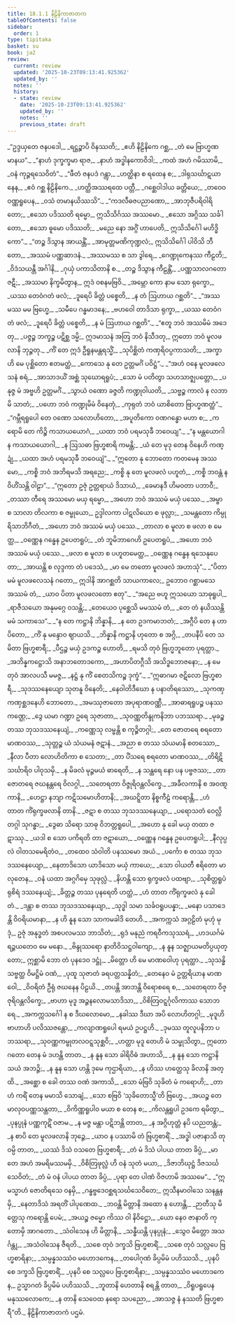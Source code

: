 ```yaml
---
title: 18.1.1 နိဠိနိကာဇာတက
tableOfContents: false
sidebar:
  order: 1
type: tipitaka
basket: su
book: ja2
review:
  current: review
  updated: '2025-10-23T09:13:41.925362'
  updated_by: ''
  notes: ''
  history:
  - state: review
    date: '2025-10-23T09:13:41.925362'
    updated_by: ''
    notes: ''
    previous_state: draft
---
```



<ReviewStatus review={frontmatter.review} showDetails={true} />

<HypothesisAnnotation frontmatter={frontmatter} />

<DynamicBreadcrumb />

<Division number="1" book="ja2" e="ch" v="23" p="31">

<Paragraph number="255" type="verses" book="ja2">
_“ဥဒ္ဒယှတေ ဇနပဒေါ,_  
_ရဋ္ဌဉ္စာပိ ဝိနဿတိ;_  
_ဧဟိ နိဠိနိကေ ဂစ္ဆ,_  
_တံ မေ ဗြာဟ္မဏမာနယ”._  

</Paragraph>

</Division>
<Division number="2" book="ja2" e="ch" v="23" p="31">

<Paragraph number="256" type="verses" book="ja2">
_“နာဟံ ဒုက္ခက္ခမာ ရာဇ,_  
_နာဟံ အဒ္ဓါနကောဝိဒါ;_  
_ကထံ အဟံ ဂမိဿာမိ,_  
_ဝနံ ကုဉ္ဇရသေဝိတံ”._  

</Paragraph>

</Division>
<Division number="3" book="ja2" e="ch" v="23" p="31">

<Paragraph number="257" type="verses" book="ja2">
_“ဖီတံ ဇနပဒံ ဂန္တွာ,_  
_ဟတ္ထိနာ စ ရထေန စ;_  
_ဒါရုသင်္ဃာဋယာနေန,_  
_ဧဝံ ဂစ္ဆ နိဠိနိကေ._  

</Paragraph>

</Division>
<Division number="4" book="ja2" e="ch" v="23" p="31">

<Paragraph number="258" type="verses" book="ja2">
_ဟတ္ထိအဿရထေ ပတ္တီ,_  
_ဂစ္ဆေဝါဒါယ ခတ္တိယေ;_  
_တဝေဝ ဝဏ္ဏရူပေန,_  
_ဝသံ တမာနယိဿသိ”._  

</Paragraph>

</Division>
<Division number="5" book="ja2" e="ch" v="23" p="31">

<Paragraph number="259" type="verses" book="ja2">
_“ကဒလီဓဇပညာဏော,_  
_အာဘုဇီပရိဝါရိတော;_  
_ဧသော ပဒိဿတိ ရမ္မော,_  
ဣသိသိင်္ဂဿ အဿမော._  

</Paragraph>

</Division>
<Division number="6" book="ja2" e="ch" v="23" p="31">

<Paragraph number="260" type="verses" book="ja2">
_ဧသော အဂ္ဂိဿ သင်္ခါတော,_  
_ဧသော ဓူမော ပဒိဿတိ;_  
_မညေ နော အဂ္ဂိံ ဟာပေတိ,_  
ဣသိသိင်္ဂေါ မဟိဒ္ဓိကော”._  

</Paragraph>

</Division>
<Division number="7" book="ja2" e="ch" v="23" p="31">

<Paragraph number="261" type="verses" book="ja2">
_“တဉ္စ ဒိသွာန အာယန္တိံ,_  
_အာမုတ္တမဏိကုဏ္ဍလံ;_  
ဣသိသိင်္ဂေါ ပါဝိသိ ဘီတော,_  
_အဿမံ ပဏ္ဏဆာဒနံ._  

</Paragraph>

</Division>
<Division number="8" book="ja2" e="ch" v="23" p="31">

<Paragraph number="262" type="verses" book="ja2">
_အဿမဿ စ သာ ဒွါရေ,_  
_ဂေဏ္ဍုကေနဿ ကီဠတိ;_  
_ဝိဒံသယန္တီ အင်္ဂါနိ,_  
_ဂုယှံ ပကာသိတာနိ စ._  

</Paragraph>

</Division>
<Division number="9" book="ja2" e="ch" v="23" p="31">

<Paragraph number="263" type="verses" book="ja2">
_တဉ္စ ဒိသွာန ကီဠန္တိံ,_  
_ပဏ္ဏသာလဂတော ဇဋီ;_  
_အဿမာ နိက္ခမိတွာန,_  
ဣဒံ ဝစနမဗြဝိ._  

</Paragraph>

</Division>
<Division number="10" book="ja2" e="ch" v="23" p="31">

<Paragraph number="264" type="verses" book="ja2">
_အမ္ဘော ကော နာမ သော ရုက္ခော,_  
_ယဿ တေဝံဂတံ ဖလံ;_  
_ဒူရေပိ ခိတ္တံ ပစ္စေတိ,_  
_န တံ ဩဟာယ ဂစ္ဆတိ”._  

</Paragraph>

</Division>
<Division number="11" book="ja2" e="ch" v="23" p="32">

<Paragraph number="265" type="verses" book="ja2">
_“အဿမဿ မမ ဗြဟ္မေ,_  
_သမီပေ ဂန္ဓမာဒနေ;_  
_ဗဟဝေါ တာဒိသာ ရုက္ခာ,_  
_ယဿ တေဝံဂတံ ဖလံ;_  
_ဒူရေပိ ခိတ္တံ ပစ္စေတိ,_  
_န မံ ဩဟာယ ဂစ္ဆတိ”._  

</Paragraph>

</Division>
<Division number="12" book="ja2" e="ch" v="23" p="32">

<Paragraph number="266" book="ja2">
_“ဧတူ ဘဝံ အဿမိမံ အဒေတု,_  
_ပဇ္ဇဉ္စ ဘက္ခဉ္စ ပဋိစ္ဆ ဒမ္မိ;_  
ဣဒမာသနံ အတြ ဘဝံ နိသီဒတု,_  
ဣတော ဘဝံ မူလဖလာနိ ဘုဉ္ဇတု._  

</Paragraph>

</Division>
<Division number="13" book="ja2" e="ch" v="23" p="32">

<Paragraph number="267" type="verses" book="ja2">
_ကိံ တေ ဣဒံ ဦရူနမန္တရသ္မိံ,_  
_သုပိစ္ဆိတံ ကဏှရိဝပ္ပကာသတိ;_  
_အက္ခာဟိ မေ ပုစ္ဆိတော ဧတမတ္ထံ,_  
_ကောသေ နု တေ ဥတ္တမင်္ဂံ ပဝိဋ္ဌံ”._  

</Paragraph>

</Division>
<Division number="14" book="ja2" e="ch" v="23" p="32">

<Paragraph number="268" type="verses" book="ja2">
_“အဟံ ဝနေ မူလဖလေသနံ စရံ,_  
_အာသာဒယိံ အစ္ဆံ သုဃောရရူပံ;_  
_သော မံ ပတိတွာ သဟသာဇ္ဈပတ္တော,_  
_ပနုဇ္ဇ မံ အဗ္ဗဟိ ဥတ္တမင်္ဂံ._  

</Paragraph>

</Division>
<Division number="15" book="ja2" e="ch" v="23" p="32">

<Paragraph number="269" type="verses" book="ja2">
_သွာယံ ဝဏော ခဇ္ဇတိ ကဏ္ဍုဝါယတိ,_  
_သဗ္ဗဉ္စ ကာလံ န လဘာမိ သာတံ;_  
_ပဟော ဘဝံ ကဏ္ဍုမိမံ ဝိနေတုံ,_  
_ကုရုတံ ဘဝံ ယာစိတော ဗြာဟ္မဏတ္ထံ”._  

</Paragraph>

</Division>
<Division number="16" book="ja2" e="ch" v="23" p="32">

<Paragraph number="270" type="verses" book="ja2">
_“ဂမ္ဘီရရူပေါ တေ ဝဏော သလောဟိတော,_  
_အပူတိကော ဝဏဂန္ဓော မဟာ စ;_  
_ကရောမိ တေ ကိဉ္စိ ကသာယယောဂံ,_  
_ယထာ ဘဝံ ပရမသုခီ ဘဝေယျ”._  

</Paragraph>

</Division>
<Division number="17" book="ja2" e="ch" v="23" p="33">

<Paragraph number="271" type="verses" book="ja2">
_“န မန္တယောဂါ န ကသာယယောဂါ,_  
_န ဩသဓာ ဗြဟ္မစာရိ ကမန္တိ;_  
_ယံ တေ မုဒု တေန ဝိနေဟိ ကဏ္ဍုံ,_  
_ယထာ အဟံ ပရမသုခီ ဘဝေယျံ”._  

</Paragraph>

</Division>
<Division number="18" book="ja2" e="ch" v="23" p="33">

<Paragraph number="272" type="verses" book="ja2">
_“ဣတော နု ဘောတော ကတမေန အဿမော,_  
_ကစ္စိ ဘဝံ အဘိရမသိ အရညေ;_  
_ကစ္စိ နု တေ မူလဖလံ ပဟူတံ,_  
_ကစ္စိ ဘဝန္တံ န ဝိဟိံသန္တိ ဝါဠာ”._  

</Paragraph>

</Division>
<Division number="19" book="ja2" e="ch" v="23" p="33">

<Paragraph number="273" type="verses" book="ja2">
_“ဣတော ဥဇုံ ဥတ္တရာယံ ဒိသာယံ,_  
_ခေမာနဒီ ဟိမဝတာ ပဘာဝီ;_  
_တဿာ တီရေ အဿမော မယှ ရမ္မော,_  
_အဟော ဘဝံ အဿမံ မယှံ ပဿေ._  

</Paragraph>

</Division>
<Division number="20" book="ja2" e="ch" v="23" p="33">

<Paragraph number="274" type="verses" book="ja2">
_အမ္ဗာ စ သာလာ တိလကာ စ ဇမ္ဗုယော,_  
ဥဒ္ဒါလကာ ပါဋလိယော စ ဖုလ္လာ;_  
_သမန္တတော ကိမ္ပုရိသာဘိဂီတံ,_  
_အဟော ဘဝံ အဿမံ မယှံ ပဿေ._  

</Paragraph>

</Division>
<Division number="21" book="ja2" e="ch" v="23" p="33">

<Paragraph number="275" type="verses" book="ja2">
_တာလာ စ မူလာ စ ဖလာ စ မေတ္ထ,_  
_ဝဏ္ဏေန ဂန္ဓေန ဥပေတရူပံ;_  
_တံ ဘူမိဘာဂေဟိ ဥပေတရူပံ,_  
_အဟော ဘဝံ အဿမံ မယှံ ပဿေ._  

</Paragraph>

</Division>
<Division number="22" book="ja2" e="ch" v="23" p="55">

<Paragraph number="276" type="verses" book="ja2">
_ဖလာ စ မူလာ စ ပဟူတမေတ္ထ,_  
_ဝဏ္ဏေန ဂန္ဓေန ရသေနုပေတာ;_  
_အာယန္တိ စ လုဒ္ဒကာ တံ ပဒေသံ,_  
_မာ မေ တတော မူလဖလံ အဟာသုံ”._  

</Paragraph>

</Division>
<Division number="23" book="ja2" e="ch" v="23" p="33">

<Paragraph number="277" book="ja2">
_“ပိတာ မမံ မူလဖလေသနံ ဂတော,_  
ဣဒါနိ အာဂစ္ဆတိ သာယကာလေ;_  
ဥဘောဝ ဂစ္ဆာမသေ အဿမံ တံ,_  
_ယာဝ ပိတာ မူလဖလတော ဧတု”._  

</Paragraph>

</Division>
<Division number="24" book="ja2" e="ch" v="23" p="34">

<Paragraph number="278" type="verses" book="ja2">
_“အညေ ဗဟူ ဣသယော သာဓုရူပါ,_  
_ရာဇီသယော အနုမဂ္ဂေ ဝသန္တိ;_  
_တေယေဝ ပုစ္ဆေသိ မမဿမံ တံ,_  
_တေ တံ နယိဿန္တိ မမံ သကာသေ”._  

</Paragraph>

</Division>
<Division number="25" book="ja2" e="ch" v="23" p="34">

<Paragraph number="279" type="verses" book="ja2">
_“န တေ ကဋ္ဌာနိ ဘိန္နာနိ,_  
_န တေ ဥဒကမာဘတံ;_  
_အဂ္ဂီပိ တေ န ဟာပိတော,_  
_ကိံ နု မန္ဒောဝ ဈာယသိ._  

</Paragraph>

</Division>
<Division number="26" book="ja2" e="ch" v="23" p="34">

<Paragraph number="280" type="verses" book="ja2">
_ဘိန္နာနိ ကဋ္ဌာနိ ဟုတော စ အဂ္ဂိ,_  
_တပနီပိ တေ သမိတာ ဗြဟ္မစာရီ;_  
_ပီဌဉ္စ မယှံ ဥဒကဉ္စ ဟောတိ,_  
_ရမသိ တုဝံ ဗြဟ္မဘူတော ပုရတ္ထာ._  

</Paragraph>

</Division>
<Division number="27" book="ja2" e="ch" v="23" p="34">

<Paragraph number="281" type="verses" book="ja2">
_အဘိန္နကဋ္ဌောသိ အနာဘတောဒကော,_  
_အဟာပိတဂ္ဂီသိ အသိဒ္ဓဘောဇနော;_  
_န မေ တုဝံ အာလပသီ မမဇ္ဇ,_  
_နဋ္ဌံ နု ကိံ စေတသိကဉ္စ ဒုက္ခံ”._  

</Paragraph>

</Division>
<Division number="28" book="ja2" e="ch" v="23" p="34">

<Paragraph number="282" type="verses" book="ja2">
_“ဣဓာဂမာ ဇဋိလော ဗြဟ္မစာရီ,_  
_သုဒဿနေယျော သုတနူ ဝိနေတိ;_  
_နေဝါတိဒီဃော န ပနာတိရဿော,_  
_သုကဏှကဏှစ္ဆဒနေဟိ ဘောတော._  

</Paragraph>

</Division>
<Division number="29" book="ja2" e="ch" v="23" p="34">

<Paragraph number="283" type="verses" book="ja2">
_အမဿုဇာတော အပုရာဏဝဏ္ဏီ,_  
_အာဓာရရူပဉ္စ ပနဿ ကဏ္ဌေ;_  
_ဒွေ ယမာ ဂဏ္ဍာ ဥရေ သုဇာတာ,_  
_သုဝဏ္ဏတိန္ဒုကနိဘာ ပဘဿရာ._  

</Paragraph>

</Division>
<Division number="30" book="ja2" e="ch" v="23" p="34">

<Paragraph number="284" type="verses" book="ja2">
_မုခဉ္စ တဿ ဘုသဒဿနေယျံ,_  
_ကဏ္ဏေသု လမ္ဗန္တိ စ ကုဉ္စိတဂ္ဂါ;_  
_တေ ဇောတရေ စရတော မာဏဝဿ,_  
_သုတ္တဉ္စ ယံ သံယမနံ ဇဋာနံ._  

</Paragraph>

</Division>
<Division number="31" book="ja2" e="ch" v="23" p="35">

<Paragraph number="285" type="verses" book="ja2">
_အညာ စ တဿ သံယမာနိ စတဿော,_  
_နီလာ ပီတာ လောဟိတိကာ စ သေတာ;_  
_တာ ပိံသရေ စရတော မာဏဝဿ,_  
_တိရိဋိသင်္ဃာရိဝ ပါဝုသမှိ._  

</Paragraph>

</Division>
<Division number="32" book="ja2" e="ch" v="23" p="35">

<Paragraph number="286" type="verses" book="ja2">
_န မိခလံ မုဉ္ဇမယံ ဓာရေတိ,_  
_န သန္ထရေ နော ပန ပဗ္ဗဇဿ;_  
_တာ ဇောတရေ ဇဃနန္တရေ ဝိလဂ္ဂါ,_  
_သတေရတာ ဝိဇ္ဇုရိဝန္တလိက္ခေ._  

</Paragraph>

</Division>
<Division number="33" book="ja2" e="ch" v="23" p="35">

<Paragraph number="287" type="verses" book="ja2">
_အခီလကာနိ စ အဝဏ္ဋကာနိ,_  
_ဟေဋ္ဌာ နဘျာ ကဋိသမောဟိတာနိ;_  
_အဃဋ္ဋိတာ နိစ္စကီဠံ ကရောန္တိ,_  
_ဟံ တာတ ကိံရုက္ခဖလာနိ တာနိ._  

</Paragraph>

</Division>
<Division number="34" book="ja2" e="ch" v="23" p="35">

<Paragraph number="288" type="verses" book="ja2">
_ဇဋာ စ တဿ ဘုသဒဿနေယျာ,_  
_ပရောသတံ ဝေလ္လိတဂ္ဂါ သုဂန္ဓာ;_  
_ဒွေဓာ သိရော သာဓု ဝိဘတ္တရူပေါ,_  
_အဟော နု ခေါ မယှ တထာ ဇဋာဿု._  

</Paragraph>

</Division>
<Division number="35" book="ja2" e="ch" v="23" p="35">

<Paragraph number="289" type="verses" book="ja2">
_ယဒါ စ သော ပကိရတိ တာ ဇဋာယော,_  
_ဝဏ္ဏေန ဂန္ဓေန ဥပေတရူပါ;_  
_နီလုပ္ပလံ ဝါတသမေရိတံဝ,_  
_တထေဝ သံဝါတိ ပနဿမော အယံ._  

</Paragraph>

</Division>
<Division number="36" book="ja2" e="ch" v="23" p="35">

<Paragraph number="290" type="verses" book="ja2">
_ပင်္ကော စ တဿ ဘုသဒဿနေယျော,_  
_နေတာဒိသော ယာဒိသော မယှံ ကာယေ;_  
_သော ဝါယတီ ဧရိတော မာလုတေန,_  
_ဝနံ ယထာ အဂ္ဂဂိမှေ သုဖုလ္လံ._  

</Paragraph>

</Division>
<Division number="37" book="ja2" e="ch" v="23" p="36">

<Paragraph number="291" type="verses" book="ja2">
_နိဟန္တိ သော ရုက္ခဖလံ ပထဗျာ,_  
_သုစိတ္တရူပံ ရုစိရံ ဒဿနေယျံ;_  
_ခိတ္တဉ္စ တဿ ပုနရေတိ ဟတ္ထံ,_  
_ဟံ တာတ ကိံရုက္ခဖလံ နု ခေါ တံ._  

</Paragraph>

</Division>
<Division number="38" book="ja2" e="ch" v="23" p="36">

<Paragraph number="292" type="verses" book="ja2">
_ဒန္တာ စ တဿ ဘုသဒဿနေယျာ,_  
_သုဒ္ဓါ သမာ သင်္ခဝရူပပန္နာ;_  
_မနော ပသာဒေန္တိ ဝိဝရိယမာနာ,_  
_န ဟိ နူန သော သာကမခါဒိ တေဟိ._  

</Paragraph>

</Division>
<Division number="39" book="ja2" e="ch" v="23" p="36">

<Paragraph number="293" type="verses" book="ja2">
_အကက္ကသံ အဂ္ဂဠိတံ မုဟုံ မုဒုံ,_  
ဥဇုံ အနုဒ္ဓတံ အစပလမဿ ဘာသိတံ;_  
_ရုဒံ မနုညံ ကရဝီကသုဿရံ,_  
_ဟဒယင်္ဂမံ ရဉ္ဇယတေဝ မေ မနော._  

</Paragraph>

</Division>
<Division number="40" book="ja2" e="ch" v="23" p="36">

<Paragraph number="294" type="verses" book="ja2">
_ဗိန္ဒုဿရော နာတိဝိသဋ္ဌဝါကျော,_  
_န နူန သဇ္ဈာယမတိပ္ပယုတ္တော;_  
ဣစ္ဆာမိ ဘော တံ ပုနဒေဝ ဒဋ္ဌုံ,_  
_မိတ္တော ဟိ မေ မာဏဝေါဟု ပုရတ္ထာ._  

</Paragraph>

</Division>
<Division number="41" book="ja2" e="ch" v="23" p="36">

<Paragraph number="295" type="verses" book="ja2">
_သုသန္ဓိ သဗ္ဗတ္ထ ဝိမဋ္ဌိမံ ဝဏံ,_  
_ပုထူ သုဇာတံ ခရပတ္တသန္နိတံ;_  
_တေနေဝ မံ ဥတ္တရိယာန မာဏဝေါ,_  
_ဝိဝရိတံ ဦရုံ ဇဃနေန ပိဠယိ._  

</Paragraph>

</Division>
<Division number="42" book="ja2" e="ch" v="23" p="36">

<Paragraph number="296" type="verses" book="ja2">
_တပန္တိ အာဘန္တိ ဝိရောစရေ စ,_  
_သတေရတာ ဝိဇ္ဇုရိဝန္တလိက္ခေ;_  
_ဗာဟာ မုဒူ အဉ္ဇနလောမသာဒိသာ,_  
_ဝိစိတြဝဋ္ဋင်္ဂုလိကာဿ သောဘရေ._  

</Paragraph>

</Division>
<Division number="43" book="ja2" e="ch" v="23" p="37">

<Paragraph number="297" type="verses" book="ja2">
_အကက္ကသင်္ဂေါ န စ ဒီဃလောမော,_  
_နခါဿ ဒီဃာ အပိ လောဟိတဂ္ဂါ;_  
_မုဒူဟိ ဗာဟာဟိ ပလိဿဇန္တော,_  
_ကလျာဏရူပေါ ရမယံ ဥပဋ္ဌဟိ._  

</Paragraph>

</Division>
<Division number="44" book="ja2" e="ch" v="23" p="37">

<Paragraph number="298" type="verses" book="ja2">
_ဒုမဿ တူလူပနိဘာ ပဘဿရာ,_  
_သုဝဏ္ဏကမ္ဗုတလဝဋ္ဋသုစ္ဆဝိ;_  
_ဟတ္ထာ မုဒူ တေဟိ မံ သမ္ဖုသိတွာ,_  
ဣတော ဂတော တေန မံ ဒဟန္တိ တာတ._  

</Paragraph>

</Division>
<Division number="45" book="ja2" e="ch" v="23" p="37">

<Paragraph number="299" type="verses" book="ja2">
_န နူန သော ခါရိဝိဓံ အဟာသိ,_  
_န နူန သော ကဋ္ဌာနိ သယံ အဘဉ္ဇိ;_  
_န နူန သော ဟန္တိ ဒုမေ ကုဌာရိယာ,_  
_န ဟိဿ ဟတ္ထေသု ခိလာနိ အတ္ထိ._  

</Paragraph>

</Division>
<Division number="46" book="ja2" e="ch" v="23" p="37">

<Paragraph number="300" type="verses" book="ja2">
_အစ္ဆော စ ခေါ တဿ ဝဏံ အကာသိ,_  
_သော မံဗြဝိ သုခိတံ မံ ကရောဟိ;_  
_တာဟံ ကရိံ တေန မမာသိ သောချံ,_  
_သော စဗြဝိ ‘သုခိတောသ္မီ’တိ ဗြဟ္မေ._  

</Paragraph>

</Division>
<Division number="47" book="ja2" e="ch" v="23" p="37">

<Paragraph number="301" type="verses" book="ja2">
_အယဉ္စ တေ မာလုဝပဏ္ဏသန္ထတာ,_  
_ဝိကိဏ္ဏရူပါဝ မယာ စ တေန စ;_  
_ကိလန္တရူပါ ဥဒကေ ရမိတွာ,_  
_ပုနပ္ပုနံ ပဏ္ဏကုဋိံ ဝဇာမ._  

</Paragraph>

</Division>
<Division number="48" book="ja2" e="ch" v="23" p="37">

<Paragraph number="302" type="verses" book="ja2">
_န မဇ္ဇ မန္တာ ပဋိဘန္တိ တာတ,_  
_န အဂ္ဂိဟုတ္တံ နပိ ယညတန္တံ;_  
_န စာပိ တေ မူလဖလာနိ ဘုဉ္ဇေ,_  
_ယာဝ န ပဿာမိ တံ ဗြဟ္မစာရိံ._  

</Paragraph>

</Division>
<Division number="49" book="ja2" e="ch" v="23" p="38">

<Paragraph number="303" type="verses" book="ja2">
_အဒ္ဓါ ပဇာနာသိ တုဝမ္ပိ တာတ,_  
_ယဿံ ဒိသံ ဝသတေ ဗြဟ္မစာရီ;_  
_တံ မံ ဒိသံ ပါပယ တာတ ခိပ္ပံ,_  
_မာ တေ အဟံ အမရိမဿမမှိ._  

</Paragraph>

</Division>
<Division number="50" book="ja2" e="ch" v="23" p="38">

<Paragraph number="304" type="verses" book="ja2">
_ဝိစိတြဖုလ္လံ ဟိ ဝနံ သုတံ မယာ,_  
_ဒိဇာဘိဃုဋ္ဌံ ဒိဇသင်္ဃသေဝိတံ;_  
_တံ မံ ဝနံ ပါပယ တာတ ခိပ္ပံ,_  
_ပုရာ တေ ပါဏံ ဝိဇဟာမိ အဿမေ”._  

</Paragraph>

</Division>
<Division number="51" book="ja2" e="ch" v="23" p="38">

<Paragraph number="305" type="verses" book="ja2">
_“ဣမသ္မာဟံ ဇောတိရသေ ဝနမှိ,_  
_ဂန္ဓဗ္ဗဒေဝစ္ဆရသင်္ဃသေဝိတေ;_  
ဣသီနမာဝါသေ သနန္တနမှိ,_  
_နေတာဒိသံ အရတိံ ပါပုဏေထ._  

</Paragraph>

</Division>
<Division number="52" book="ja2" e="ch" v="23" p="38">

<Paragraph number="306" type="verses" book="ja2">
_ဘဝန္တိ မိတ္တာနိ အထော န ဟောန္တိ,_  
_ဉာတီသု မိတ္တေသု ကရောန္တိ ပေမံ;_  
_အယဉ္စ ဇမ္မော ကိဿ ဝါ နိဝိဋ္ဌော,_  
_ယော နေဝ ဇာနာတိ ကုတောမှိ အာဂတော._  

</Paragraph>

</Division>
<Division number="53" book="ja2" e="ch" v="23" p="38">

<Paragraph number="307" type="verses" book="ja2">
_သံဝါသေန ဟိ မိတ္တာနိ,_  
_သန္ဓီယန္တိ ပုနပ္ပုနံ;_  
_သွေဝ မိတ္တော အသင်္ဂန္တု,_  
_အသံဝါသေန ဇီရတိ._  

</Paragraph>

</Division>
<Division number="54" book="ja2" e="ch" v="23" p="38">

<Paragraph number="308" type="verses" book="ja2">
_သစေ တုဝံ ဒက္ခသိ ဗြဟ္မစာရိံ,_  
_သစေ တုဝံ သလ္လပေ ဗြဟ္မစာရိနာ;_  
_သမ္ပန္နသဿံဝ မဟောဒကေန,_  
_တပေါဂုဏံ ခိပ္ပမိမံ ပဟိဿသိ._  

</Paragraph>

</Division>
<Division number="55" book="ja2" e="ch" v="23" p="38">

<Paragraph number="309" type="verses" book="ja2">
_ပုနပိ စေ ဒက္ခသိ ဗြဟ္မစာရိံ,_  
_ပုနပိ စေ သလ္လပေ ဗြဟ္မစာရိနာ;_  
_သမ္ပန္နသဿံဝ မဟောဒကေန,_  
ဥသ္မာဂတံ ခိပ္ပမိမံ ပဟိဿသိ._  

</Paragraph>

</Division>
<Division number="56" book="ja2" e="ch" v="23" p="39">

<Paragraph number="310" type="verses" book="ja2">
_ဘူတာနိ ဟေတာနိ စရန္တိ တာတ,_  
_ဝိရူပရူပေန မနုဿလောကေ;_  
_န တာနိ သေဝေထ နရော သပညော,_  
_အာသဇ္ဇ နံ နဿတိ ဗြဟ္မစာရီ”တိ._  


</Paragraph>
</Division>

<Paragraph number="311" type="center" book="ja2">
နိဠိနိကာဇာတကံ ပဌမံ.
</Paragraph>